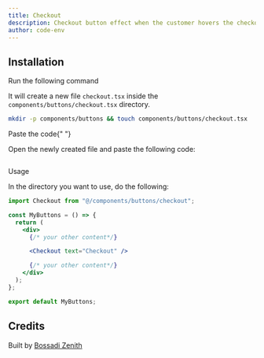 ```yaml
---
title: Checkout
description: Checkout button effect when the customer hovers the checkout button.
author: code-env
---
```


<ComponentPreview name="checkout-button" />

## Installation

<Steps>

<Step>Run the following command</Step>

It will create a new file `checkout.tsx` inside the `components/buttons/checkout.tsx` directory.

```bash
mkdir -p components/buttons && touch components/buttons/checkout.tsx
```

<Step>Paste the code</Step>{" "}

Open the newly created file and paste the following code:

```jsx jsx file=<rootDir>/fg/button/checkout.tsx

```

<Step>Usage</Step>

In the directory you want to use, do the following:

```jsx {1} {8}
import Checkout from "@/components/buttons/checkout";

const MyButtons = () => {
  return (
    <div>
      {/* your other content*/}

      <Checkout text="Checkout" />

      {/* your other content*/}
    </div>
  );
};

export default MyButtons;
```

</Steps>

## Credits

Built by [Bossadi Zenith](https://github.com/code-env)
